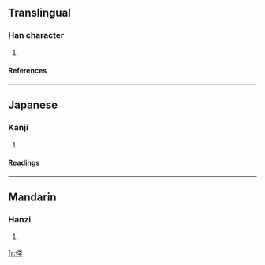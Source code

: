 ==Translingual==
===Han character===
{{Han char|rad=人|as=07|sn=9|four=|canj=人十月木 (OJBD)}}
# {{defn|Han|sort=人07}}
====References====
{{Han ref|kx=0103.270|dkj=00654|dj=0219.060|hdz=10156.180|uh=4FBC|ud=20412}}
----
==Japanese==
===Kanji===
{{ja-kanji|grade=|rs=人07}}
# {{defn|Japanese}} 
====Readings====
{{ja-readings|on=[[ほつ]] (hotsu), [[ぼち]] (bochi)|kun=[[つよい]] (tsuyoi), [[うらむ]] (uramu)}}
----
==Mandarin==
===Hanzi===
{{cmn-hanzi|pin=[[bó]] (bo2)|wg=po<sup>2</sup>}}
# {{defn|Mandarin}}

[[fr:侼]]